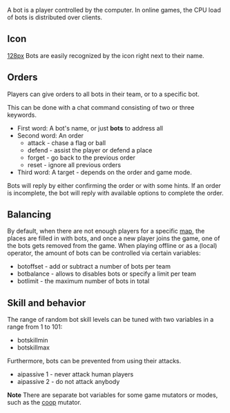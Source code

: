 A bot is a player controlled by the computer. In online games, the CPU load of bots is distributed over clients.

==Icon==
[[file:bot.png|128px]]
Bots are easily recognized by the icon right next to their name.

==Orders==
Players can give orders to all bots in their team, or to a specific bot. 

This can be done with a chat command consisting of two or three keywords.
* First word: A bot's name, or just '''bots''' to address all
* Second word: An order
** attack - chase a flag or ball
** defend - assist the player or defend a place
** forget - go back to the previous order
** reset - ignore all previous orders
* Third word: A target - depends on the order and game mode.

Bots will reply by either confirming the order or with some hints. If an order is incomplete, the bot will reply with available options to complete the order.

==Balancing==
By default, when there are not enough players for a specific [[Game::maps|map]], the places are filled in with bots, and once a new player joins the game, one of the bots gets removed from the game. When playing offline or as a (local) operator, the amount of bots can be controlled via certain variables:
* botoffset - add or subtract a number of bots per team
* botbalance - allows to disables bots or specify a limit per team
* botlimit - the maximum number of bots in total

==Skill and behavior==
The range of random bot skill levels can be tuned with two variables in a range from 1 to 101:
* botskillmin
* botskillmax


Furthermore, bots can be prevented from using their attacks.
* aipassive 1 - never attack human players
* aipassive 2 - do not attack anybody

'''Note''' There are separate bot variables for some game mutators or modes, such as the [[mutator_Tips#coop|coop]] mutator.
